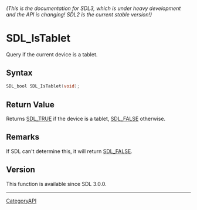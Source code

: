 ====== (This is the documentation for SDL3, which is under heavy development and the API is changing! SDL2 is the current stable version!) ======
= SDL_IsTablet =

Query if the current device is a tablet.

== Syntax ==

<syntaxhighlight lang='c'>
SDL_bool SDL_IsTablet(void);
</syntaxhighlight>

== Return Value ==

Returns [[SDL_TRUE]] if the device is a tablet, [[SDL_FALSE]] otherwise.

== Remarks ==

If SDL can't determine this, it will return [[SDL_FALSE]].

== Version ==

This function is available since SDL 3.0.0.

----
[[CategoryAPI]]


